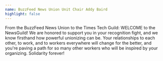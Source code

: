 ```yaml
---
name: BuzzFeed News Union Unit Chair Addy Baird
highlight: false
---
```

From the BuzzFeed News Union to the Times Tech Guild: WELCOME to the NewsGuild! We are honored to support you in your recognition fight, and we know firsthand how powerful unionizing can be. Your relationships to each other, to work, and to workers everywhere will change for the better, and you're paving a path for so many other workers who will be inspired by your organizing. Solidarity forever!
